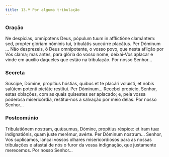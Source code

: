 ```yaml
---
title: 13.ª Por alguma tribulação
---
```


### Oração

<div class="side-by-side not-content">
  <span>
    Ne despícias, omnípotens Deus, pópulum tuum in afflictióne clamántem: sed,
    propter glóriam nóminis tui, tribulátis succúrre placátus. Per Dóminum ...
  </span>
  <span>
    Não desprezeis, ó Deus omnipotente, o vosso povo, que nesta aflição por Vós
    clama; mas antes, para glória do vosso nome, deixai-Vos aplacar e vinde em
    auxílio daqueles que estão na tribulação. Por nosso Senhor...
  </span>
</div>

### Secreta

<div class="side-by-side not-content">
  <span>
    Súscipe, Dómine, propítius hóstias, quibus et te placári voluísti, et nobis
    salútem poténti pietáte restítui. Per Dóminum...
  </span>
  <span>
    Recebei propício, Senhor, estas oblações, com as quais quisestes ser
    aplacado; e, pela vossa poderosa misericórdia, restituí-nos a salvação por
    meio delas. Por nosso Senhor...
  </span>
</div>

### Postcomúnio

<div class="side-by-side not-content">
  <span>
    Tribulatiónem nostram, quǽsumus, Dómine, propítius réspice: et iram tuæ
    indignatiónis, quam juste merémur, avérte. Per Dóminum nostrum...
  </span>
  <span>
    Senhor, Vos suplicamos, lançai vossos olhares misericordiosos para as nossas
    tribulações e afastai de nós o furor da vossa indignação, que justamente
    merecemos. Por nosso Senhor...
  </span>
</div>
